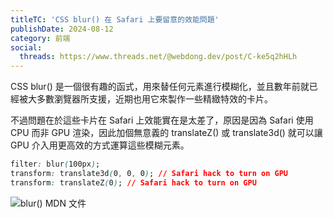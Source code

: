 ```yaml
---
titleTC: 'CSS blur() 在 Safari 上要留意的效能問題'
publishDate: 2024-08-12
category: 前端
social:
  threads: https://www.threads.net/@webdong.dev/post/C-ke5q2hHLh
---
```


CSS blur() 是一個很有趣的函式，用來替任何元素進行模糊化，並且數年前就已經被大多數瀏覽器所支援，近期也用它來製作一些精緻特效的卡片。

不過問題在於這些卡片在 Safari 上效能實在是太差了，原因是因為 Safari 使用 CPU 而非 GPU 渲染，因此加個無意義的 translateZ() 或 translate3d() 就可以讓 GPU 介入用更高效的方式運算這些模糊元素。

```css
filter: blur(100px);
transform: translate3d(0, 0, 0); // Safari hack to turn on GPU
transform: translateZ(0); // Safari hack to turn on GPU
```

![blur() MDN 文件](blur-example.webp)

